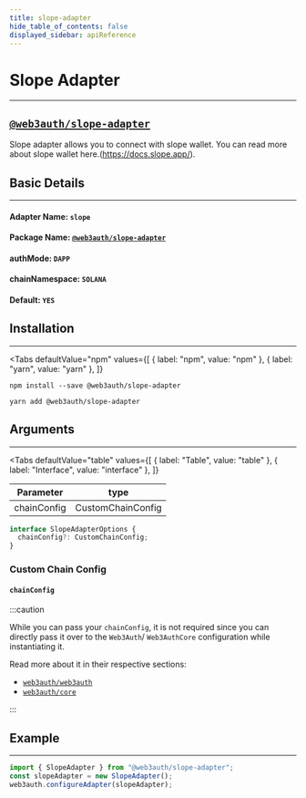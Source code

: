 ```yaml
---
title: slope-adapter
hide_table_of_contents: false
displayed_sidebar: apiReference
---
```


# Slope Adapter

---


## [`@web3auth/slope-adapter`](https://npmjs.com/package/@web3auth/slope-adapter)

Slope adapter allows you to connect with slope wallet. You can read more about slope wallet here.(https://docs.slope.app/).

## Basic Details

---

#### Adapter Name: `slope`

#### Package Name: [`@web3auth/slope-adapter`](https://npmjs.com/package/@web3auth/slope-adapter)

#### authMode: `DAPP`

#### chainNamespace: `SOLANA`

#### Default: `YES`

## Installation

---

<Tabs
  defaultValue="npm"
  values={[
    { label: "npm", value: "npm" },
    { label: "yarn", value: "yarn" },
  ]}
>

<TabItem value="npm">

```shell
npm install --save @web3auth/slope-adapter
```

</TabItem>

<TabItem value="yarn">

```shell
yarn add @web3auth/slope-adapter
```

</TabItem>

</Tabs>

## Arguments

---

<Tabs
  defaultValue="table"
  values={[
    { label: "Table", value: "table" },
    { label: "Interface", value: "interface" },
  ]}
>

<TabItem value="table">

| Parameter   | type              |
| ----------- | ----------------- |
| chainConfig | CustomChainConfig |

</TabItem>

<TabItem value="interface">

```ts
interface SlopeAdapterOptions {
  chainConfig?: CustomChainConfig;
}
```

</TabItem>

</Tabs>

### Custom Chain Config

#### `chainConfig`

:::caution

While you can pass your `chainConfig`, it is not required since you can directly pass it over to the `Web3Auth`/ `Web3AuthCore` configuration while
instantiating it.

Read more about it in their respective sections:

- [`web3auth/web3auth`](./web3auth/initialize#adding-a-custom-chain-configuration)
- [`web3auth/core`](./core/initialize#adding-a-custom-chain-configuration)

:::

## Example

---

```ts
import { SlopeAdapter } from "@web3auth/slope-adapter";
const slopeAdapter = new SlopeAdapter();
web3auth.configureAdapter(slopeAdapter);
```
